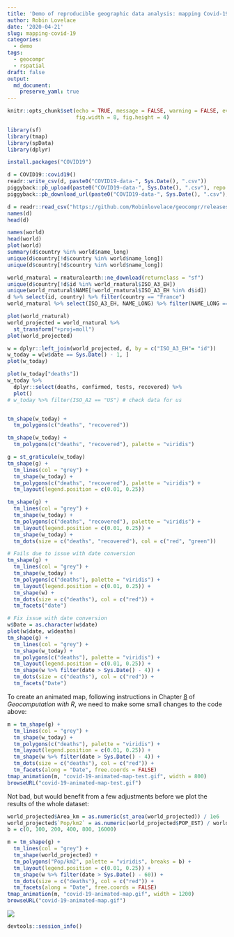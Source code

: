 ```yaml
---
title: 'Demo of reproducible geographic data analysis: mapping Covid-19 data with R'
author: Robin Lovelace
date: '2020-04-21'
slug: mapping-covid-19
categories:
  - demo
tags:
  - geocompr
  - rspatial
draft: false
output:
  md_document:
    preserve_yaml: true
---
```


```r
knitr::opts_chunk$set(echo = TRUE, message = FALSE, warning = FALSE, eval = TRUE,
                      fig.width = 8, fig.height = 4)
```

```r
library(sf)
library(tmap)
library(spData)
library(dplyr)
```


```r
install.packages("COVID19")
```

```r
d = COVID19::covid19()
readr::write_csv(d, paste0("COVID19-data-", Sys.Date(), ".csv"))
piggyback::pb_upload(paste0("COVID19-data-", Sys.Date(), ".csv"), repo = "robinlovelace/geocompr")
piggyback::pb_download_url(paste0("COVID19-data-", Sys.Date(), ".csv"), repo = "robinlovelace/geocompr")
```

```r
d = readr::read_csv("https://github.com/Robinlovelace/geocompr/releases/download/1.2/COVID19-data-2020-04-20.csv")
names(d)
head(d)
```

```r
names(world)
head(world)
plot(world)
summary(d$country %in% world$name_long)
unique(d$country[!d$country %in% world$name_long])
unique(d$country[!d$country %in% world$name_long])
```

```r
world_rnatural = rnaturalearth::ne_download(returnclass = "sf")
unique(d$country[!d$id %in% world_rnatural$ISO_A3_EH])
unique(world_rnatural$NAME[!world_rnatural$ISO_A3_EH %in% d$id])
d %>% select(id, country) %>% filter(country == "France")
world_rnatural %>% select(ISO_A3_EH, NAME_LONG) %>% filter(NAME_LONG == "France")
```

```r
plot(world_rnatural)
world_projected = world_rnatural %>% 
  st_transform("+proj=moll")
plot(world_projected)
```


```r
w = dplyr::left_join(world_projected, d, by = c("ISO_A3_EH"= "id"))
w_today = w[w$date == Sys.Date() - 1, ]
plot(w_today)
```

```r
plot(w_today["deaths"])
w_today %>%
  dplyr::select(deaths, confirmed, tests, recovered) %>% 
  plot()
# w_today %>% filter(ISO_A2 == "US") # check data for us
```

```r
```

```r
tm_shape(w_today) +
  tm_polygons(c("deaths", "recovered"))
```

```r
tm_shape(w_today) +
  tm_polygons(c("deaths", "recovered"), palette = "viridis") 
```

```r
g = st_graticule(w_today)
tm_shape(g) +
  tm_lines(col = "grey") +
  tm_shape(w_today) +
  tm_polygons(c("deaths", "recovered"), palette = "viridis") +
  tm_layout(legend.position = c(0.01, 0.25))
```


```r
tm_shape(g) +
  tm_lines(col = "grey") +
  tm_shape(w_today) +
  tm_polygons(c("deaths", "recovered"), palette = "viridis") +
  tm_layout(legend.position = c(0.01, 0.25)) +
  tm_shape(w_today) +
  tm_dots(size = c("deaths", "recovered"), col = c("red", "green"))
```

```r
# Fails due to issue with date conversion
tm_shape(g) +
  tm_lines(col = "grey") +
  tm_shape(w_today) +
  tm_polygons(c("deaths"), palette = "viridis") +
  tm_layout(legend.position = c(0.01, 0.25)) +
  tm_shape(w) +
  tm_dots(size = c("deaths"), col = c("red")) +
  tm_facets("date")

```


```r
# Fix issue with date conversion
w$Date = as.character(w$date)
plot(w$date, w$deaths)
tm_shape(g) +
  tm_lines(col = "grey") +
  tm_shape(w_today) +
  tm_polygons(c("deaths"), palette = "viridis") +
  tm_layout(legend.position = c(0.01, 0.25)) +
  tm_shape(w %>% filter(date > Sys.Date() - 4)) +
  tm_dots(size = c("deaths"), col = c("red")) +
  tm_facets("Date")
```

To create an animated map, following instructions in Chapter [8](https://geocompr.robinlovelace.net/adv-map.html#animated-maps) of *Geocomputation with R*, we need to make some small changes to the code above:

```r
m = tm_shape(g) +
  tm_lines(col = "grey") +
  tm_shape(w_today) +
  tm_polygons(c("deaths"), palette = "viridis") +
  tm_layout(legend.position = c(0.01, 0.25)) +
  tm_shape(w %>% filter(date > Sys.Date() - 4)) +
  tm_dots(size = c("deaths"), col = c("red")) +
  tm_facets(along = "Date", free.coords = FALSE)
tmap_animation(m, "covid-19-animated-map-test.gif", width = 800)
browseURL("covid-19-animated-map-test.gif")
```

Not bad, but would benefit from a few adjustments before we plot the results of the whole dataset:

```r
world_projected$Area_km = as.numeric(st_area(world_projected)) / 1e6
world_projected$`Pop/km2` = as.numeric(world_projected$POP_EST) / world_projected$Area_km 
b = c(0, 100, 200, 400, 800, 16000)

m = tm_shape(g) +
  tm_lines(col = "grey") +
  tm_shape(world_projected) +
  tm_polygons("Pop/km2", palette = "viridis", breaks = b) +
  tm_layout(legend.position = c(0.01, 0.25)) +
  tm_shape(w %>% filter(date > Sys.Date() - 60)) +
  tm_dots(size = c("deaths"), col = c("red")) +
  tm_facets(along = "Date", free.coords = FALSE)
tmap_animation(m, "covid-19-animated-map.gif", width = 1200)
browseURL("covid-19-animated-map.gif")

```

![](https://user-images.githubusercontent.com/1825120/79768034-1e60ab80-8322-11ea-9c99-9997b588ee57.gif)



```r
devtools::session_info()
```

